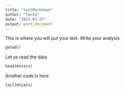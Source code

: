 ```yaml
---
title: "testMarkdown"
author: "Tanta"
date: "2023-03-25"
output: word_document
---
```

This is where you will put your text. Write your analysis

```r
getwd()
```

Let us read the data
```r
head(mtcars)
```

Another code is here
```r
tail(mtcars)
```

